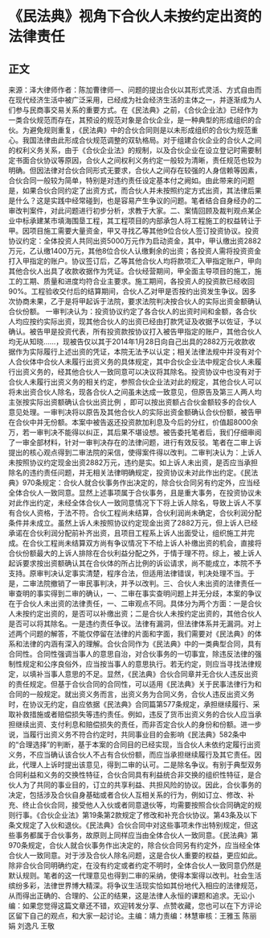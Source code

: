 # 《民法典》视角下合伙人未按约定出资的法律责任
## 正文
来源：泽大律师作者：陈加曹律师一、问题的提出合伙以其形式灵活、方式自由而在现代经济生活中被广泛采用，已经成为社会经济生活的主体之一，并逐渐成为人们参与民商事交易关系的重要方式。在《民法典》之前，《合伙企业法》已经作为一类合伙规范而存在，其预设的规范对象是合伙企业，是一种典型的形成组织的合伙。为避免规则重复，《民法典》中的合伙合同则是以未形成组织的合伙为规范重心。我国法律由此形成合伙规范调整的双轨格局。对于组建合伙企业的合伙人之间的权利义务关系，由于《合伙企业法》的规制，以及合伙企业在设立登记时需要制定书面合伙协议等原因，合伙人之间权利义务约定一般较为清晰，责任规范也较为明确。但因法律对合伙合同形式无要求，合伙人之间存在较强的人身信赖等因素，合伙合同一般较为简单，特别是对违约责任设定基本付之阙如。由此带来的问题是，如果合伙合同约定了出资方式，而合伙人并未按照约定方式出资，其法律后果是什么？这是实践中经常碰到，也是容易产生争议的问题。笔者结合自身经办的二审改判案件，对此问题进行初步分析，求教于大家。二、案情回顾及裁判观点某企业中标承建某市填海围垦工程，其工程项目的内部承包人将工程施工的权益转让于甲。因项目施工需要大量资金，甲又寻找乙等其他9位合伙人签订投资协议。投资协议约定：全体投资人共同出资5000万元作为启动资金，其中，甲认缴出资2882万元，乙认缴1400万元，其他8位合伙人认缴剩余的出资；各投资人需将投资资金打入甲指定的账户。协议签订后，乙等其他合伙人均将款项汇入甲指定账户，甲向其他合伙人出具了收款收据作为凭证。合伙经营期间，甲全面主导项目的施工，施工的工期、质量和进度均符合业主要求。施工期间，各投资人的投资款已经收回90%。工程验收交付后的结算期间，合伙人乙对甲是否按约出资发生争议。因多次协商未果，乙于是将甲起诉于法院，要求法院判决按合伙人的实际出资金额确认合伙份额。    一审判决认为：投资协议约定了各合伙人的出资时间和金额，各合伙人均应按约实际出资，现其他合伙人的出资已经由打款凭证及收据予以佐证，予以确认。被告甲是投资代表，所有投资款按协议打入被告甲指定的账户，其他合伙人均无从知晓……，现被告仅以其于2014年1月28日向自己出具的2882万元收款收据作为实际履行上述出资的凭证，本院无法予以认定；相关法律法规中并没有对个人合伙体中合伙人未履行出资义务的具体规定，其中合伙企业法中规定合伙人未履行出资义务的，经其他合伙人一致同意可以决议将其除名。投资协议中也没有对于合伙人未履行出资义务的相关约定，参照合伙企业法对此的规定，其他合伙人可以将未出资合伙人除名，现各合伙人之间虽未达成一致意见，但原告及第三人两人均主张按实际出资额确认合伙出资比例 ，即可以按出资额占合伙金额较多的合伙人意见处理。一审判决将以原告及其他合伙人的实际出资金额确认合伙份额，被告甲在合伙中并无份额。本案中被告返还投资款加利息及今后的分红，价值超8000余万，若一审判决不能得以纠正，其后果不堪设想。被告委托笔者后，我们仔细审阅了一审全部材料，针对一审判决存在的法律问题，进行有效反驳。笔者在二审上诉提出的核心观点得到二审法院的采信，使得案件得以改判。二审判决认为：上诉人未按照协议约定现金出资2882万元，违约是实。如上诉人未出资，是否应当承担除名的违约责任问题，并无相关法律明确规定，投资协议未对此作出约定。《民法典》970条规定：合伙人就合伙事务作出决定的，除合伙合同另有约定外，应当经全体合伙人一致同意。显然上述事项属于合伙事务，且是重大事务，在投资协议未对此作出约定，未经全体合伙人一致同意情况下下将上诉人除名，导致上诉人不享有合伙人资格，于法不符。合伙工程尚未结算，合伙利润尚未确定，合伙利润分配条件并未成立。虽然上诉人未按照协议约定现金出资了2882万元，但上诉人已经承诺在合伙利润分配前补齐出资，且项目工程系上诉人出面受让，组织施工并完成。在合伙工程尚未结算双方尚有争议情况下不给上诉人补缴出资的机会，直接将合伙份额最大的上诉人排除在合伙利益分配之外，于情于理不符。综上，被上诉人起诉要求按出资额确认其在合伙体的所占比例的诉讼请求，尚不能成立，本院不予支持。原审判决认定事实清楚，程序合法，但适用法律错误，判决处理不当。于是，二审法院撤销了一审民事判决，并予以改判。三、合伙人未出资的法律责任一审查明的事实得到二审的确认，一、二审在事实查明问题上并无分歧，本案的争议在于合伙人未出资的法律责任，一、二审观点不同。具体分为两个方面：一是合伙人未按约定出资的，是否可以补缴出资；二是合伙人未按约定出资的，其他合伙人是否可以将其除名。一是违约责任争议。法律有漏洞，但法律体系并无漏洞。对上述两个问题的解答，不能仅停留在法律的片面和字面，我们需要对《民法典》的体系和法律的内涵有深入的理解。合伙合同作为《民法典》中的一类典型合同，具有合同性。合同性强调当事人的意思自治，对合伙事务的一切事宜，除违反法律的强制性规定和公序良俗外，应当按当事人的意思执行。若无约定，则应当寻找法律规定，以填补当事人意思的不足。显然，《民法典》合伙合同章并无合伙人违反出资的责任规定。但基于合伙合同的合同性，可以适用《民法典》关于民事法律行为和合同的一般规定。就出资义务而言，出资义务为合同义务，合伙人违反出资义务时，在协议无约定，自应依据《民法典》合同篇第577条规定，承担继续履行、采取补救措施或者赔偿损失等违约责任。例如，违反了货币出资义务的合伙人应当承担继续出资、支付利息和赔偿损失的责任，而非否定合伙人的身份和份额。进一步说，当履行出资义务不符合约定时，共同事业目的会影响《民法典》582条中的“合理选择”的判断，基于本案的合同目的已经实现，当合伙人未依约定履行出资义务，不应当确认该合伙人不占有合伙份额，而应当承担继续履行及其它责任。因此，代理人上诉时提出该意见，得到二审的认可。二是除名争议。有别于典型双务合同利益和义务的交换性特征，合伙合同具有利益统合非交换的组织性特征，是合伙人为了共同的事业目的，订立的共享利益、共担风险的协议。因此，合伙事务的决定，包括涉及合伙自身基础或者合伙人互相关系的行为，例如订立、修改、补充、终止合伙合同，接受他人入伙或者同意退伙等，均需要按照合伙合同确定的规则行事。《合伙企业法》第19条第2款规定了修改和补充合伙协议。第43条及以下条文规定了入伙和退伙。《民法典》合伙合同中对这些事项未作出特别规定，但这些事务都属于合伙事务，故原则上同样应当由全体合伙人一致同意。《民法典》第970条规定，合伙人就合伙事务作出决定的，除合伙合同另有约定外，应当经全体合伙人一致同意。对于涉及合伙人除名问题，这是合伙人重要的权益，更应如此。除非合伙合同明确约定，在没有约定或者约定不明时，全体合伙人一致同意仍然是默认规则。笔者的这一代理意见也得到二审的采纳，使得本案得以改判。社会生活缤纷多彩，法律世界博大精深。将争议生活现实恰如其份地代入相应的法律规范，从而得出正确的、合理的、公正的结果，这是法律人永恒的课题和追求。无讼小编：如果您觉得这篇文章还不错，欢迎转发分享、点赞收藏，您也可以在下方评论区留下自己的观点，和大家一起讨论。主编：靖力责编：林慧审核：王雅玉 陈丽娟 刘逸凡 王敬